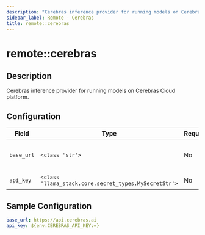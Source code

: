 ```yaml
---
description: "Cerebras inference provider for running models on Cerebras Cloud platform."
sidebar_label: Remote - Cerebras
title: remote::cerebras
---
```


# remote::cerebras

## Description

Cerebras inference provider for running models on Cerebras Cloud platform.

## Configuration

| Field | Type | Required | Default | Description |
|-------|------|----------|---------|-------------|
| `base_url` | `<class 'str'>` | No | https://api.cerebras.ai | Base URL for the Cerebras API |
| `api_key` | `<class 'llama_stack.core.secret_types.MySecretStr'>` | No |  | Cerebras API Key |

## Sample Configuration

```yaml
base_url: https://api.cerebras.ai
api_key: ${env.CEREBRAS_API_KEY:=}
```
